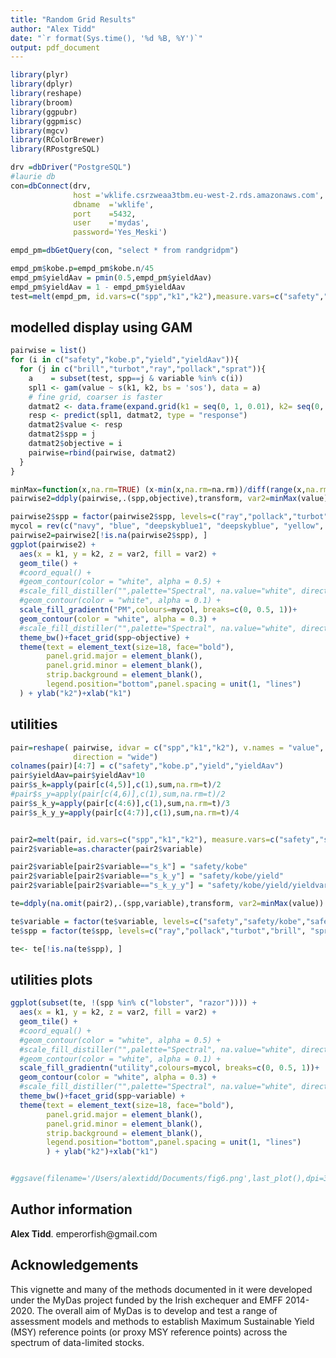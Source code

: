 ```yaml
---
title: "Random Grid Results"
author: "Alex Tidd"
date: "`r format(Sys.time(), '%d %B, %Y')`"
output: pdf_document
---
```



```r
library(plyr)
library(dplyr)
library(reshape)
library(broom)
library(ggpubr)
library(ggpmisc)
library(mgcv)
library(RColorBrewer)
library(RPostgreSQL)

```


```r
drv =dbDriver("PostgreSQL")
#laurie db
con=dbConnect(drv,
              host ='wklife.csrzweaa3tbm.eu-west-2.rds.amazonaws.com',
              dbname  ='wklife',
              port    =5432,
              user    ='mydas',
              password='Yes_Meski')

empd_pm=dbGetQuery(con, "select * from randgridpm")
```

```r
empd_pm$kobe.p=empd_pm$kobe.n/45
empd_pm$yieldAav = pmin(0.5,empd_pm$yieldAav)
empd_pm$yieldAav = 1 - empd_pm$yieldAav
test=melt(empd_pm, id.vars=c("spp","k1","k2"),measure.vars=c("safety","kobe.p","yield","yieldAav"))
```

## modelled display using GAM
```r
pairwise = list()
for (i in c("safety","kobe.p","yield","yieldAav")){
  for (j in c("brill","turbot","ray","pollack","sprat")){
    a    = subset(test, spp==j & variable %in% c(i))
    spl1 <- gam(value ~ s(k1, k2, bs = 'sos'), data = a)
    # fine grid, coarser is faster
    datmat2 <- data.frame(expand.grid(k1 = seq(0, 1, 0.01), k2= seq(0, 1, 0.01)))
    resp <- predict(spl1, datmat2, type = "response")
    datmat2$value <- resp
    datmat2$spp = j
    datmat2$objective = i
    pairwise=rbind(pairwise, datmat2)
  }
}  
```
```r
minMax=function(x,na.rm=TRUE) (x-min(x,na.rm=na.rm))/diff(range(x,na.rm=na.rm))
pairwise2=ddply(pairwise,.(spp,objective),transform, var2=minMax(value))

pairwise2$spp = factor(pairwise2$spp, levels=c("ray","pollack","turbot","brill", "sprat"))
mycol = rev(c("navy", "blue", "deepskyblue1", "deepskyblue", "yellow", "darkorange", "darkorange4"))
pairwise2=pairwise2[!is.na(pairwise2$spp), ]
ggplot(pairwise2) + 
  aes(x = k1, y = k2, z = var2, fill = var2) + 
  geom_tile() + 
  #coord_equal() +
  #geom_contour(color = "white", alpha = 0.5) + 
  #scale_fill_distiller("",palette="Spectral", na.value="white", direction=1) + 
  #geom_contour(color = "white", alpha = 0.1) + 
  scale_fill_gradientn("PM",colours=mycol, breaks=c(0, 0.5, 1))+
  geom_contour(color = "white", alpha = 0.3) + 
  #scale_fill_distiller("",palette="Spectral", na.value="white", direction=1, breaks=c(0, 0.5, 1))+
  theme_bw()+facet_grid(spp~objective) +
  theme(text = element_text(size=18, face="bold"),
        panel.grid.major = element_blank(),
        panel.grid.minor = element_blank(),
        strip.background = element_blank(),
        legend.position="bottom",panel.spacing = unit(1, "lines")
  ) + ylab("k2")+xlab("k1")
```
## utilities
```r

pair=reshape( pairwise, idvar = c("spp","k1","k2"), v.names = "value", timevar = "objective", 
              direction = "wide") 
colnames(pair)[4:7] = c("safety","kobe.p","yield","yieldAav")
pair$yieldAav=pair$yieldAav*10
pair$s_k=apply(pair[c(4,5)],c(1),sum,na.rm=t)/2
#pair$s_y=apply(pair[c(4,6)],c(1),sum,na.rm=t)/2
pair$s_k_y=apply(pair[c(4:6)],c(1),sum,na.rm=t)/3
pair$s_k_y_y=apply(pair[c(4:7)],c(1),sum,na.rm=t)/4


pair2=melt(pair, id.vars=c("spp","k1","k2"), measure.vars=c("safety","s_k","s_k_y","s_k_y_y"))
pair2$variable=as.character(pair2$variable)

pair2$variable[pair2$variable=="s_k"] = "safety/kobe"
pair2$variable[pair2$variable=="s_k_y"] = "safety/kobe/yield"
pair2$variable[pair2$variable=="s_k_y_y"] = "safety/kobe/yield/yieldvar"

te=ddply(na.omit(pair2),.(spp,variable),transform, var2=minMax(value))

te$variable = factor(te$variable, levels=c("safety","safety/kobe","safety/kobe/yield","safety/kobe/yield/yieldvar"))
te$spp = factor(te$spp, levels=c("ray","pollack","turbot","brill", "sprat"))

te<- te[!is.na(te$spp), ]
```
## utilities plots
```r
ggplot(subset(te, !(spp %in% c("lobster", "razor")))) + 
  aes(x = k1, y = k2, z = var2, fill = var2) + 
  geom_tile() + 
  #coord_equal() +
  #geom_contour(color = "white", alpha = 0.5) + 
  #scale_fill_distiller("",palette="Spectral", na.value="white", direction=1) + 
  #geom_contour(color = "white", alpha = 0.1) + 
  scale_fill_gradientn("utility",colours=mycol, breaks=c(0, 0.5, 1))+
  geom_contour(color = "white", alpha = 0.3) + 
  #scale_fill_distiller("",palette="Spectral", na.value="white", direction=1, breaks=c(0, 0.5, 1))+
  theme_bw()+facet_grid(spp~variable) +
  theme(text = element_text(size=18, face="bold"),
        panel.grid.major = element_blank(),
        panel.grid.minor = element_blank(),
        strip.background = element_blank(),
        legend.position="bottom",panel.spacing = unit(1, "lines")
        ) + ylab("k2")+xlab("k1")


#ggsave(filename='/Users/alextidd/Documents/fig6.png',last_plot(),dpi=300, units='in',width=12,height=14)
```

## Author information

**Alex Tidd**. emperorfish@gmail.com


## Acknowledgements

This vignette and many of the methods documented in it were developed under the MyDas project funded by the Irish exchequer and EMFF 2014-2020. The overall aim of MyDas is to develop and test a range of assessment models and methods to establish Maximum Sustainable Yield (MSY) reference points (or proxy MSY reference points) across the spectrum of data-limited stocks.
